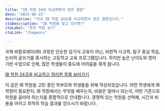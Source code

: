```yaml
---
title: "IB 학원 24곳 비교하면서 얻은 결론"
date: "2025-06-23"
description: "국내 IB 학원 24곳을 비교하면서 얻은 결론입니다."
ctaDescription: "IB 학원을 찾고 있다면?"
ctaLabel: "추천 학원 보기"
ctaLink: "/hagwons"

---
```


국제 바칼로레아(IB) 과정은 단순한 암기식 교육이 아닌, 비판적 사고력, 탐구 중심 학습, 논리적 글쓰기를 중시하는 고등학교 교육 프로그램입니다. 하지만 높은 난이도와 영어 기반 수업으로 인해, 많은 학생들이 중도에 어려움을 겪게 됩니다.

[IB 학원 24곳을 비교하고 정리한 목록 보러가기](/hagwons)


이 글은 IB 학원을 고민 중인 학부모와 학생들을 위해 작성되었습니다. 어떤 학생에게 IB 학원이 필요한지, IB 학원에서는 무엇을 배우는지, 비용은 얼마나 되는지, 어떤 기준으로 학원을 골라야 하는지를 종합적으로 안내합니다. 경쟁력 있는 학원을 선택해, 시간과 비용을 아끼고 최적의 학습 결과를 얻으시기 바랍니다.

